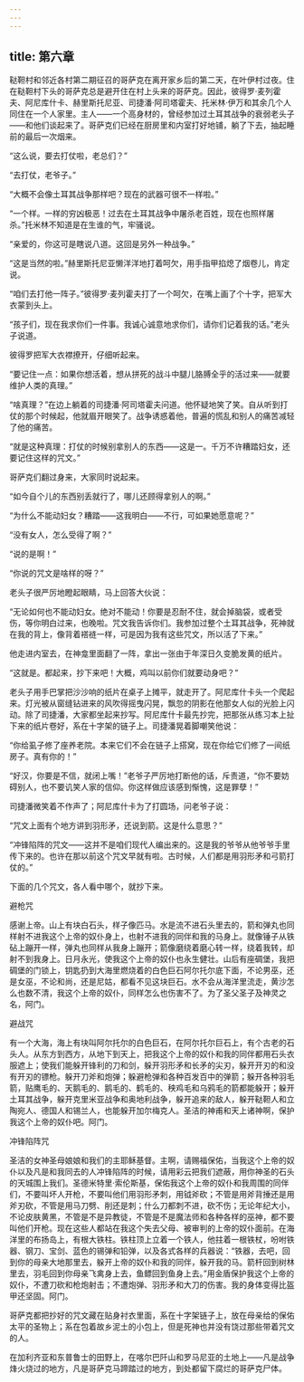 ```yaml
---
---
---
```

title: 第六章
---




鞑靼村和邻近各村第二期征召的哥萨克在离开家乡后的第二天，在叶伊村过夜。住在鞑靼村下头的哥萨克总是避开住在村上头来的哥萨克。因此，彼得罗·麦列霍夫、阿尼库什卡、赫里斯托尼亚、司捷潘·阿司塔霍夫、托米林·伊万和其余几个人同住在一个人家里。主人——一个高身材的，曾经参加过土耳其战争的衰弱老头子——和他们谈起来了。哥萨克们已经在厨房里和内室打好地铺，躺了下去，抽起睡前的最后一次烟来。

“这么说，要去打仗啦，老总们？”

“去打仗，老爷子。”

“大概不会像土耳其战争那样吧？现在的武器可很不一样啦。”

“一个样。一样的穷凶极恶！过去在土耳其战争中屠杀老百姓，现在也照样屠杀。”托米林不知道是在生谁的气，牢骚说。

“亲爱的，你这可是瞎说八道。这回是另外一种战争。”

“这是当然的啦。”赫里斯托尼亚懒洋洋地打着呵欠，用手指甲掐熄了烟卷儿，肯定说。

“咱们去打他一阵子。”彼得罗·麦列霍夫打了一个呵欠，在嘴上画了个十字，把军大衣蒙到头上。

“孩子们，现在我求你们一件事。我诚心诚意地求你们，请你们记着我的话。”老头子说道。

彼得罗把军大衣襟撩开，仔细听起来。

“要记住一点：如果你想活着，想从拼死的战斗中腿儿胳膊全乎的活过来——就要维护人类的真理。”

“啥真理？”在边上躺着的司捷潘·阿司塔霍夫问道。他怀疑地笑了笑。自从听到打仗的那个时候起，他就眉开眼笑了。战争诱惑着他，普遍的慌乱和别人的痛苦减轻了他的痛苦。

“就是这种真理：打仗的时候别拿别人的东西——这是一。千万不许糟踏妇女，还要记住这样的咒文。”

哥萨克们翻过身来，大家同时说起来。

“如今自个儿的东西别丢就行了，哪儿还顾得拿别人的啊。”

“为什么不能动妇女？糟踏——这我明白——不行，可如果她愿意呢？”

“没有女人，怎么受得了啊？”

“说的是啊！”

“你说的咒文是啥样的呀？”

老头子很严厉地瞪起眼睛，马上回答大伙说：

“无论如何也不能动妇女。绝对不能动！你要是忍耐不住，就会掉脑袋，或者受伤，等你明白过来，也晚啦。咒文我告诉你们。我参加过整个土耳其战争，死神就在我的背上，像背着褡裢一样，可是因为我有这些咒文，所以活了下来。”

他走进内室去，在神龛里面翻了一阵，拿出一张由于年深日久变脆发黄的纸片。

“这就是。都起来，抄下来吧！大概，鸡叫以前你们就要动身吧？”

老头子用手巴掌把沙沙响的纸片在桌子上摊平，就走开了。阿尼库什卡头一个爬起来。灯光被从窗缝钻进来的风吹得摇曳闪晃，飘忽的阴影在他那女人似的光脸上闪动。除了司捷潘，大家都坐起来抄写。阿尼库什卡最先抄完，把那张从练习本上扯下来的纸片卷好，系在十字架的链子上。司捷潘晃着脚嘲笑他说：

“你给虱子修了座养老院。本来它们不会在链子上搭窝，现在你给它们修了一间纸房子。真有你的！”

“好汉，你要是不信，就闭上嘴！”老爷子严厉地打断他的话，斥责道，“你不要妨碍别人，也不要讥笑人家的信仰。你这样做应该感到惭愧，这是罪孽！”

司捷潘微笑着不作声了；阿尼库什卡为了打圆场，问老爷子说：

“咒文上面有个地方讲到羽形矛，还说到箭。这是什么意思？”

“冲锋陷阵的咒文——这并不是咱们现代人编出来的。这是我的爷爷从他爷爷手里传下来的。也许在那以前这个咒文早就有啦。古时候，人们都是用羽形矛和弓箭打仗的。”

下面的几个咒文，各人看中哪个，就抄下来。

避枪咒

感谢上帝。山上有块白石头，样子像匹马。水是流不进石头里去的，箭和弹丸也同样射不进我这个上帝的奴仆身上，也射不进我的同伴和我的马身上。就像锤子从铁砧上蹦开一样，弹丸也同样从我身上蹦开；箭像磨绕着磨心转一样，绕着我转，却射不到我身上。日月永光，使我这个上帝的奴仆也永生健壮。山后有座碉堡，我把碉堡的门锁上，钥匙扔到大海里燃烧着的白色巨石阿尔托尔底下面，不论男巫，还是女巫，不论和尚，还是尼姑，都看不见这块巨石。水不会从海洋里流走，黄沙怎么也数不清，我这个上帝的奴仆，同样怎么也伤害不了。为了圣父圣子及神灵之名，阿门。

避战咒

有一个大海，海上有块叫阿尔托尔的白色巨石，在阿尔托尔巨石上，有个古老的石头人。从东方到西方，从地下到天上，把我这个上帝的奴仆和我的同伴都用石头衣服遮上；使我们能躲开锋利的刀和剑，躲开羽形矛和长矛的尖刃，躲开开刃的和没有开刃的镖枪。躲开刀斧和炮弹；躲避枪弹和各种百发百中的弹箭；躲开各种羽毛箭，贴鹰毛的、天鹅毛的、鹅毛的、鹤毛的、秧鸡毛和乌鸦毛的箭都能躲开；躲开土耳其战争，躲开克里米亚战争和奥地利战争，躲开追来的敌人，躲开鞑靼人和立陶宛人、德国人和锡兰人，也能躲开加尔梅克人。圣洁的神甫和天上诸神啊，保护我这个上帝的奴仆吧。阿门。

冲锋陷阵咒

圣洁的女神圣母娘娘和我们的主耶稣基督。主啊，请赐福保佑，当我这个上帝的奴仆以及凡是和我同去的人冲锋陷阵的时候，请用彩云把我们遮蔽，用你神圣的石头的天城围上我们。圣德米特里·索伦斯基，保佑我这个上帝的奴仆和我周围的同伴们，不要叫坏人开枪，不要叫他们用羽形矛刺，用钺斧砍；不管是用斧背捶还是用斧刃砍，不管是用马刀劈、削还是刺；什么刀都刺不进，砍不伤；无论年纪大小，不论皮肤黄黑，不管是不是异教徒，不管是不是魔法师和各种各样的巫神，都不要叫他们开枪。现在这些人都站在我这个失去父母、被审判的上帝的奴仆面前。在海洋里的布扬岛上，有根大铁柱。铁柱顶上立着一个铁人，他拄着一根铁杖，吩咐铁器、钢刀、宝剑、蓝色的锡弹和铅弹，以及各式各样的兵器说：“铁器，去吧，回到你的母亲大地那里去，躲开上帝的奴仆和我的同伴，躲开我的马。箭杆回到树林里去，羽毛回到你母亲飞禽身上去，鱼鳔回到鱼身上去。”用金盾保护我这个上帝的奴仆，不遭刀砍和枪炮射击；不遭炮弹、羽形矛和大刀的伤害。我的身体变得比盔甲还坚固。阿门。





哥萨克都把抄好的咒文藏在贴身衬衣里面，系在十字架链子上，放在母亲给的保佑太平的圣物上；系在包着故乡泥土的小包上，但是死神也并没有饶过那些带着咒文的人。

在加利齐亚和东普鲁士的田野上，在喀尔巴阡山和罗马尼亚的土地上——凡是战争烽火烧过的地方，凡是哥萨克马蹄踏过的地方，到处都留下腐烂的哥萨克尸体。